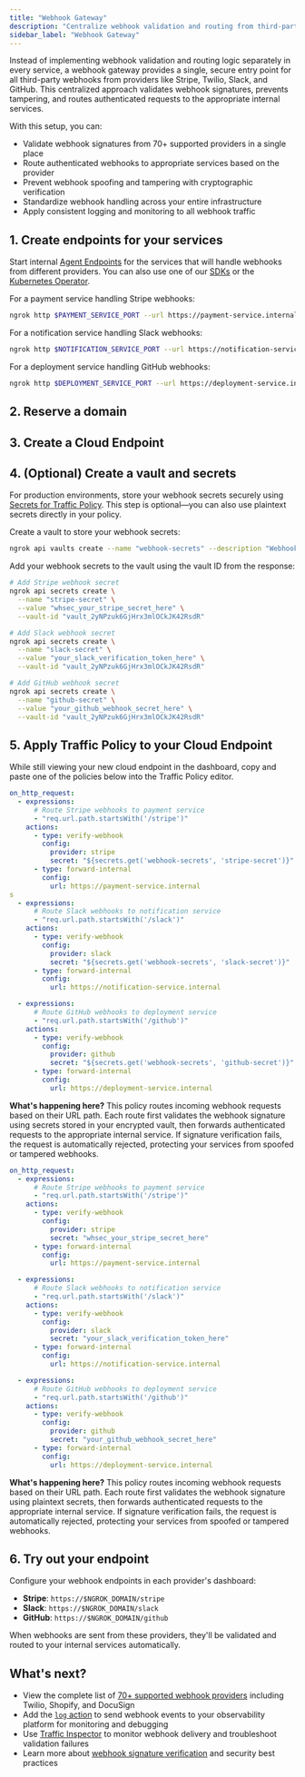```yaml
---
title: "Webhook Gateway"
description: "Centralize webhook validation and routing from third-party providers like Stripe, Twilio, and Slack to secure your integrations and eliminate repetitive implementation."
sidebar_label: "Webhook Gateway"
---
```



Instead of implementing webhook validation and routing logic separately in every service, a webhook gateway provides a single, secure entry point for all third-party webhooks from providers like Stripe, Twilio, Slack, and GitHub. This centralized approach validates webhook signatures, prevents tampering, and routes authenticated requests to the appropriate internal services.

With this setup, you can:

- Validate webhook signatures from 70+ supported providers in a single place
- Route authenticated webhooks to appropriate services based on the provider
- Prevent webhook spoofing and tampering with cryptographic verification
- Standardize webhook handling across your entire infrastructure
- Apply consistent logging and monitoring to all webhook traffic

## 1. Create endpoints for your services

Start internal [Agent Endpoints](/docs/universal-gateway/agent-endpoints/) for the services that will handle webhooks from different providers.
You can also use one of our [SDKs](/docs/agent-sdks) or the [Kubernetes Operator](/docs/k8s).

For a payment service handling Stripe webhooks:

```bash
ngrok http $PAYMENT_SERVICE_PORT --url https://payment-service.internal
```

For a notification service handling Slack webhooks:

```bash
ngrok http $NOTIFICATION_SERVICE_PORT --url https://notification-service.internal
```

For a deployment service handling GitHub webhooks:

```bash
ngrok http $DEPLOYMENT_SERVICE_PORT --url https://deployment-service.internal
```

## 2. Reserve a domain

<ReserveDomain />

## 3. Create a Cloud Endpoint

<CloudEndpoint />

## 4. (Optional) Create a vault and secrets

For production environments, store your webhook secrets securely using [Secrets for Traffic Policy](/docs/traffic-policy/secrets). This step is optional—you can also use plaintext secrets directly in your policy.

Create a vault to store your webhook secrets:

```bash
ngrok api vaults create --name "webhook-secrets" --description "Webhook validation secrets"
```

Add your webhook secrets to the vault using the vault ID from the response:

```bash
# Add Stripe webhook secret
ngrok api secrets create \
  --name "stripe-secret" \
  --value "whsec_your_stripe_secret_here" \
  --vault-id "vault_2yNPzuk6GjHrx3mlOCkJK42RsdR"

# Add Slack webhook secret  
ngrok api secrets create \
  --name "slack-secret" \
  --value "your_slack_verification_token_here" \
  --vault-id "vault_2yNPzuk6GjHrx3mlOCkJK42RsdR"

# Add GitHub webhook secret
ngrok api secrets create \
  --name "github-secret" \
  --value "your_github_webhook_secret_here" \
  --vault-id "vault_2yNPzuk6GjHrx3mlOCkJK42RsdR"
```

## 5. Apply Traffic Policy to your Cloud Endpoint

While still viewing your new cloud endpoint in the dashboard, copy and paste one of the policies below into the Traffic Policy editor.

<Tabs>
<TabItem value="secrets" label="Using Secrets (Recommended)" default>

```yaml
on_http_request:
  - expressions:
      # Route Stripe webhooks to payment service
      - "req.url.path.startsWith('/stripe')"
    actions:
      - type: verify-webhook
        config:
          provider: stripe
          secret: "${secrets.get('webhook-secrets', 'stripe-secret')}"
      - type: forward-internal
        config:
          url: https://payment-service.internal
s
  - expressions:
      # Route Slack webhooks to notification service  
      - "req.url.path.startsWith('/slack')"
    actions:
      - type: verify-webhook
        config:
          provider: slack
          secret: "${secrets.get('webhook-secrets', 'slack-secret')}"
      - type: forward-internal
        config:
          url: https://notification-service.internal

  - expressions:
      # Route GitHub webhooks to deployment service
      - "req.url.path.startsWith('/github')"
    actions:
      - type: verify-webhook
        config:
          provider: github
          secret: "${secrets.get('webhook-secrets', 'github-secret')}"
      - type: forward-internal
        config:
          url: https://deployment-service.internal
```

**What's happening here?** This policy routes incoming webhook requests based on their URL path. Each route first validates the webhook signature using secrets stored in your encrypted vault, then forwards authenticated requests to the appropriate internal service. If signature verification fails, the request is automatically rejected, protecting your services from spoofed or tampered webhooks.

</TabItem>
<TabItem value="plaintext" label="Using plaintext secrets">

```yaml
on_http_request:
  - expressions:
      # Route Stripe webhooks to payment service
      - "req.url.path.startsWith('/stripe')"
    actions:
      - type: verify-webhook
        config:
          provider: stripe
          secret: "whsec_your_stripe_secret_here"
      - type: forward-internal
        config:
          url: https://payment-service.internal

  - expressions:
      # Route Slack webhooks to notification service  
      - "req.url.path.startsWith('/slack')"
    actions:
      - type: verify-webhook
        config:
          provider: slack
          secret: "your_slack_verification_token_here"
      - type: forward-internal
        config:
          url: https://notification-service.internal

  - expressions:
      # Route GitHub webhooks to deployment service
      - "req.url.path.startsWith('/github')"
    actions:
      - type: verify-webhook
        config:
          provider: github
          secret: "your_github_webhook_secret_here"
      - type: forward-internal
        config:
          url: https://deployment-service.internal
```

**What's happening here?** This policy routes incoming webhook requests based on their URL path. Each route first validates the webhook signature using plaintext secrets, then forwards authenticated requests to the appropriate internal service. If signature verification fails, the request is automatically rejected, protecting your services from spoofed or tampered webhooks.

</TabItem>
</Tabs>

## 6. Try out your endpoint

<TryOut />

Configure your webhook endpoints in each provider's dashboard:
- **Stripe**: `https://$NGROK_DOMAIN/stripe`
- **Slack**: `https://$NGROK_DOMAIN/slack` 
- **GitHub**: `https://$NGROK_DOMAIN/github`

When webhooks are sent from these providers, they'll be validated and routed to your internal services automatically.

## What's next?

- View the complete list of [70+ supported webhook providers](/docs/traffic-policy/actions/verify-webhook/#supported-providers) including Twilio, Shopify, and DocuSign
- Add the [`log` action](/docs/traffic-policy/actions/log) to send webhook events to your observability platform for monitoring and debugging
- Use [Traffic Inspector](https://dashboard.ngrok.com/traffic-inspector) to monitor webhook delivery and troubleshoot validation failures
- Learn more about [webhook signature verification](/docs/traffic-policy/actions/verify-webhook) and security best practices

<Back />
